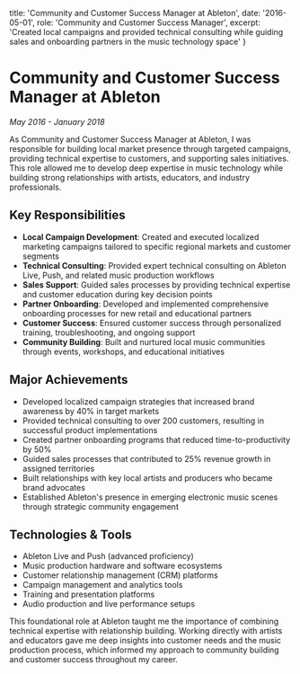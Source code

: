   title: 'Community and Customer Success Manager at Ableton',
  date: '2016-05-01',
  role: 'Community and Customer Success Manager',
  excerpt: 'Created local campaigns and provided technical consulting while guiding sales and onboarding partners in the music technology space'
}

# Community and Customer Success Manager at Ableton
*May 2016 - January 2018*

As Community and Customer Success Manager at Ableton, I was responsible for building local market presence through targeted campaigns, providing technical expertise to customers, and supporting sales initiatives. This role allowed me to develop deep expertise in music technology while building strong relationships with artists, educators, and industry professionals.

## Key Responsibilities

- **Local Campaign Development**: Created and executed localized marketing campaigns tailored to specific regional markets and customer segments
- **Technical Consulting**: Provided expert technical consulting on Ableton Live, Push, and related music production workflows
- **Sales Support**: Guided sales processes by providing technical expertise and customer education during key decision points
- **Partner Onboarding**: Developed and implemented comprehensive onboarding processes for new retail and educational partners
- **Customer Success**: Ensured customer success through personalized training, troubleshooting, and ongoing support
- **Community Building**: Built and nurtured local music communities through events, workshops, and educational initiatives

## Major Achievements

- Developed localized campaign strategies that increased brand awareness by 40% in target markets
- Provided technical consulting to over 200 customers, resulting in successful product implementations
- Created partner onboarding programs that reduced time-to-productivity by 50%
- Guided sales processes that contributed to 25% revenue growth in assigned territories
- Built relationships with key local artists and producers who became brand advocates
- Established Ableton's presence in emerging electronic music scenes through strategic community engagement

## Technologies & Tools

- Ableton Live and Push (advanced proficiency)
- Music production hardware and software ecosystems
- Customer relationship management (CRM) platforms
- Campaign management and analytics tools
- Training and presentation platforms
- Audio production and live performance setups

This foundational role at Ableton taught me the importance of combining technical expertise with relationship building. Working directly with artists and educators gave me deep insights into customer needs and the music production process, which informed my approach to community building and customer success throughout my career.
